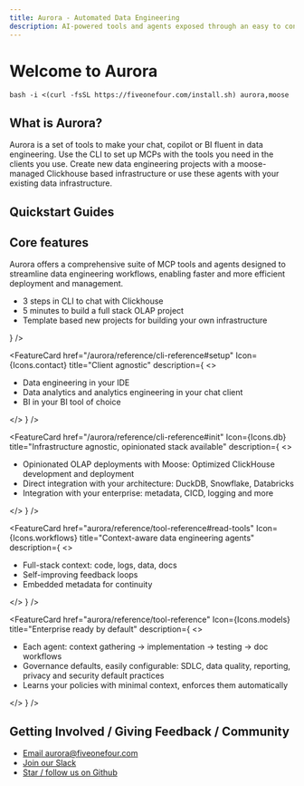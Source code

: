 ```yaml
---
title: Aurora - Automated Data Engineering
description: AI-powered tools and agents exposed through an easy to configure MCP server for data engineering and infrastructure
---
```




# Welcome to Aurora

```
bash -i <(curl -fsSL https://fiveonefour.com/install.sh) aurora,moose
```

## What is Aurora?

Aurora is a set of tools to make your chat, copilot or BI fluent in data engineering. Use the CLI to set up MCPs with the tools you need in the clients you use. Create new data engineering projects with a moose-managed Clickhouse based infrastructure or use these agents with your existing data infrastructure.

## Quickstart Guides

<FeatureGrid columns={3}>
  <FeatureCard
    href="/aurora/quickstart"
    Icon={Icons.api}
    title="Chat with Clickhouse"
    description="
    Connect your LLM client to a Clickhouse database and chat with your data. 
    "
  />
  
  <FeatureCard
    href="/aurora/quickstart/clickhouse-proj#quickstart-analytics-engineering-project-from-clickhouse-playground-or-your-own-clickhouse-database"
    Icon={Icons.contact}
    title="Build analytics project from Clickhouse"
    description="
    "
  />
  
  <FeatureCard
    href="/aurora/quickstart/from-template#quickstart-new-complete-local-olap-project-from-template"
    Icon={Icons.db}
    title="Full stack OLAP project from Template"
    description="
    "
  />

</FeatureGrid>

## Core features
Aurora offers a comprehensive suite of MCP tools and agents designed to streamline data engineering workflows, enabling faster and more efficient deployment and management.

<FeatureGrid columns={1}>
  <FeatureCard
    href="/aurora/quickstart"
    Icon={Icons.api}
    title="CLI based deployment"
    description={
      <>
        <ul>
          <li>3 steps in CLI to chat with Clickhouse</li>
          <li>5 minutes to build a full stack OLAP project</li>
          <li>Template based new projects for building your own infrastructure</li>
        </ul>
      </>
    }
  />
  
  <FeatureCard
    href="/aurora/reference/cli-reference#setup"
    Icon={Icons.contact}
    title="Client agnostic"
    description={
      <>
        <ul>
          <li>Data engineering in your IDE</li>
          <li>Data analytics and analytics engineering in your chat client</li>
          <li>BI in your BI tool of choice</li>
        </ul>
      </>
    }
  />
  
  <FeatureCard
    href="/aurora/reference/cli-reference#init"
    Icon={Icons.db}
    title="Infrastructure agnostic, opinionated stack available"
    description={
      <>
        <ul>
          <li>Opinionated OLAP deployments with Moose: Optimized ClickHouse development and deployment</li>
          <li>Direct integration with your architecture: DuckDB, Snowflake, Databricks</li>
          <li>Integration with your enterprise: metadata, CICD, logging and more</li>
        </ul>
      </>
    }
  />

  <FeatureCard
    href="aurora/reference/tool-reference#read-tools"
    Icon={Icons.workflows}
    title="Context-aware data engineering agents"
    description={
      <>
        <ul>
          <li>Full-stack context: code, logs, data, docs</li>
          <li>Self-improving feedback loops</li>
          <li>Embedded metadata for continuity</li>
        </ul>
      </>
    }
  />

  <FeatureCard
    href="aurora/reference/tool-reference"
    Icon={Icons.models}
    title="Enterprise ready by default"
    description={
      <>
        <ul>
          <li>Each agent: context gathering → implementation → testing → doc workflows</li>
          <li>Governance defaults, easily configurable: SDLC, data quality, reporting, privacy and security default practices</li>
          <li>Learns your policies with minimal context, enforces them automatically</li>
        </ul>
      </>
    }
  />

</FeatureGrid>



## Getting Involved / Giving Feedback / Community

- [Email aurora@fiveonefour.com](mailto:aurora@fiveonefour.com)
- [Join our Slack](https://join.slack.com/t/moose-community/shared_invite/zt-2fjh5n3wz-cnOmM9Xe9DYAgQrNu8xKxg)
- [Star / follow us on Github](https://github.com/514-labs/moose)
